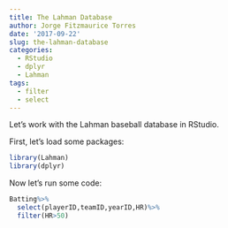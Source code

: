 ```yaml
---
title: The Lahman Database
author: Jorge Fitzmaurice Torres
date: '2017-09-22'
slug: the-lahman-database
categories:
  - RStudio
  - dplyr
  - Lahman
tags:
  - filter
  - select
---
```


Let's work with the Lahman baseball database in RStudio.

First, let's load some packages:

```r
library(Lahman)
library(dplyr)
```

Now let's run some code:

```r
Batting%>%
  select(playerID,teamID,yearID,HR)%>%
  filter(HR>50)
```

